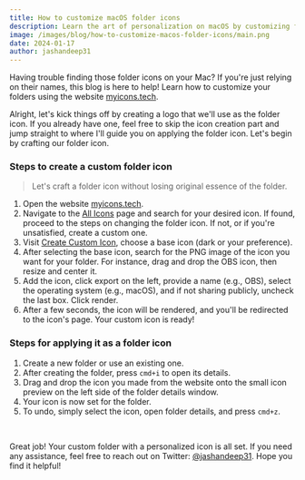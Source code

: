 ```yaml
---
title: How to customize macOS folder icons
description: Learn the art of personalization on macOS by customizing folder icons. Elevate your desktop experience with unique visuals that reflect your style effortlessly. Unleash creativity and enhance organization with this step-by-step guide.
image: /images/blog/how-to-customize-macos-folder-icons/main.png
date: 2024-01-17
author: jashandeep31
---
```


Having trouble finding those folder icons on your Mac? If you're just relying on their names, this blog is here to help! Learn how to customize your folders using the website [myicons.tech](https://myicons.tech/).

Alright, let's kick things off by creating a logo that we'll use as the folder icon. If you already have one, feel free to skip the icon creation part and jump straight to where I'll guide you on applying the folder icon. Let's begin by crafting our folder icon.

### Steps to create a custom folder icon

> Let's craft a folder icon without losing original essence of the folder.

1. Open the website [myicons.tech](https://myicons.tech/).
2. Navigate to the [All Icons](https://myicons.tech/icons) page and search for your desired icon. If found, proceed to the steps on changing the folder icon. If not, or if you're unsatisfied, create a custom one.
3. Visit [Create Custom Icon](https://myicons.tech/create), choose a base icon (dark or your preference).
4. After selecting the base icon, search for the PNG image of the icon you want for your folder. For instance, drag and drop the OBS icon, then resize and center it.
5. Add the icon, click export on the left, provide a name (e.g., OBS), select the operating system (e.g., macOS), and if not sharing publicly, uncheck the last box. Click render.
6. After a few seconds, the icon will be rendered, and you'll be redirected to the icon's page. Your custom icon is ready!

### Steps for applying it as a folder icon

1. Create a new folder or use an existing one.
2. After creating the folder, press `cmd+i` to open its details.
3. Drag and drop the icon you made from the website onto the small icon preview on the left side of the folder details window.
4. Your icon is now set for the folder.
5. To undo, simply select the icon, open folder details, and press `cmd+z`.

<br />

Great job! Your custom folder with a personalized icon is all set. If you need any assistance, feel free to reach out on Twitter: [@jashandeep31](https://twitter.com/jashandeep31). Hope you find it helpful!
